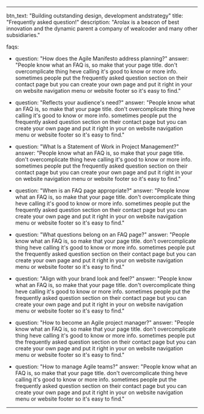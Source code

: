 ---

btn_text: "Building outstanding design, development andstrategy"
title: "Frequently asked question!"
description: "Arolax is a beacon of best innovation and the dynamic parent a company of wealcoder and many other subsidiaries."

faqs: 
  - question: "How does the Agile Manifesto address planning?"
    answer: "People know what an FAQ is, so make that your page title. don't overcomplicate thing heve calling it's good to know or more info. sometimes people put the frequently asked question section on their contact page but you can create your own page and put it right in your on website navigation menu or website footer so it's easy to find."

  - question: "Reflects your audience's need?"
    answer: "People know what an FAQ is, so make that your page title. don't overcomplicate thing heve calling it's good to know or more info. sometimes people put the frequently asked question section on their contact page but you can create your own page and put it right in your on website navigation menu or website footer so it's easy to find."

  - question: "What Is a Statement of Work in Project Management?"
    answer: "People know what an FAQ is, so make that your page title. don't overcomplicate thing heve calling it's good to know or more info. sometimes people put the frequently asked question section on their contact page but you can create your own page and put it right in your on website navigation menu or website footer so it's easy to find."
  
  - question: "When is an FAQ page appropriate?"
    answer: "People know what an FAQ is, so make that your page title. don't overcomplicate thing heve calling it's good to know or more info. sometimes people put the frequently asked question section on their contact page but you can create your own page and put it right in your on website navigation menu or website footer so it's easy to find."

  - question: "What questions belong on an FAQ page?"
    answer: "People know what an FAQ is, so make that your page title. don't overcomplicate thing heve calling it's good to know or more info. sometimes people put the frequently asked question section on their contact page but you can create your own page and put it right in your on website navigation menu or website footer so it's easy to find."

  - question: "Align with your brand look and feel?"
    answer: "People know what an FAQ is, so make that your page title. don't overcomplicate thing heve calling it's good to know or more info. sometimes people put the frequently asked question section on their contact page but you can create your own page and put it right in your on website navigation menu or website footer so it's easy to find."
  
  - question: "How to become an Agile project manager?"
    answer: "People know what an FAQ is, so make that your page title. don't overcomplicate thing heve calling it's good to know or more info. sometimes people put the frequently asked question section on their contact page but you can create your own page and put it right in your on website navigation menu or website footer so it's easy to find."
  
  - question: "How to manage Agile teams?"
    answer: "People know what an FAQ is, so make that your page title. don't overcomplicate thing heve calling it's good to know or more info. sometimes people put the frequently asked question section on their contact page but you can create your own page and put it right in your on website navigation menu or website footer so it's easy to find."

---